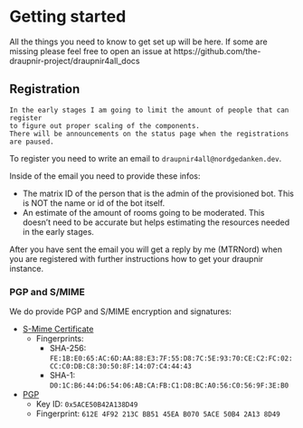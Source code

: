 # Getting started

All the things you need to know to get set up will be here. If some are missing
please feel free to open an issue at https://github.com/the-draupnir-project/draupnir4all_docs

## Registration

```block2
In the early stages I am going to limit the amount of people that can register
to figure out proper scaling of the components.
There will be announcements on the status page when the registrations are paused.
```

To register you need to write an email to `draupnir4all@nordgedanken.dev`.

Inside of the email you need to provide these infos:

- The matrix ID of the person that is the admin of the provisioned bot. This is NOT the name or id of the bot itself.
- An estimate of the amount of rooms going to be moderated. This doesn't need to be accurate but helps estimating the resources needed in the early stages.

After you have sent the email you will get a reply by me (MTRNord) when you are registered with further instructions how to get your draupnir instance.

### PGP and S/MIME

We do provide PGP and S/MIME encryption and signatures:

- [S-Mime Certificate](images/smime.crt)
  - Fingerprints:
    - SHA-256: `FE:1B:E0:65:AC:6D:AA:88:E3:7F:55:D8:7C:5E:93:70:CE:C2:FC:02:CC:C0:DB:C8:30:50:8F:14:07:C4:44:43`
    - SHA-1: `D0:1C:B6:44:D6:54:06:AB:CA:FB:C1:D8:BC:A0:56:C0:56:9F:3E:B0`
- [PGP](images/pgp-public.asc)
  - Key ID: `0x5ACE50B42A138D49`
  - Fingerprint: `612E 4F92 213C BB51 45EA B070 5ACE 50B4 2A13 8D49`